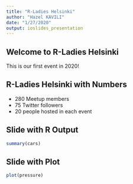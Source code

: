 ```yaml
---
title: "R-Ladies Helsinki"
author: "Hazel KAVILI"
date: "1/27/2020"
output: ioslides_presentation
---
```


## Welcome to R-Ladies Helsinki 

This is our first event in 2020!


## R-Ladies Helsinki with Numbers

- 280 Meetup members
- 75 Twitter followers
- 20 people hosted in each event

## Slide with R Output

```r
summary(cars)
```

## Slide with Plot

```r
plot(pressure)
```


